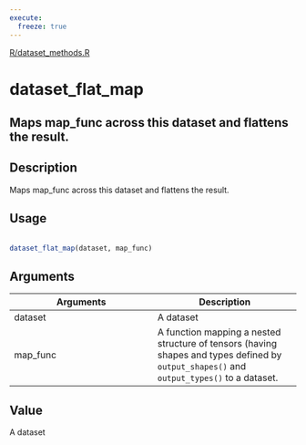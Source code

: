 ```yaml
---
execute:
  freeze: true
---
```


[R/dataset_methods.R](https://github.com/rstudio/tfdatasets//blob/main/R/dataset_methods.R#L393) 

# dataset_flat_map

## Maps map_func across this dataset and flattens the result.

## Description
 Maps map_func across this dataset and flattens the result. 


## Usage
```r
 
dataset_flat_map(dataset, map_func) 
```

## Arguments
|Arguments|Description|
|---|---|
| dataset | A dataset |
| map_func | A function mapping a nested structure of tensors (having shapes and types defined by `output_shapes()` and `output_types()` to a dataset. |



## Value
 A dataset 




